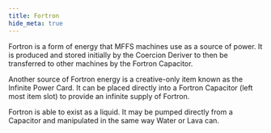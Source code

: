 ```yaml
---
title: Fortron
hide_meta: true
---
```


Fortron is a form of energy that MFFS machines use as a source of power. It is produced and stored initially by the
Coercion Deriver to then be transferred to other machines by the Fortron Capacitor.

Another source of Fortron energy is a creative-only item known as the Infinite Power Card.
It can be placed directly into a Fortron Capacitor (left most item slot) to provide an infinite supply of Fortron.

Fortron is able to exist as a liquid.
It may be pumped directly from a Capacitor and manipulated in the same way Water or Lava can.
